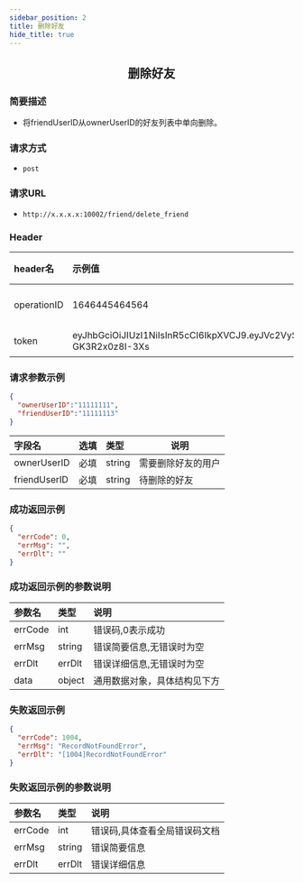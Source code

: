 ```yaml
---
sidebar_position: 2
title: 删除好友
hide_title: true
---
```


<center>

## 删除好友

</center>

### 简要描述
- 将friendUserID从ownerUserID的好友列表中单向删除。
### 请求方式
- `post` 
### 请求URL
- `http://x.x.x.x:10002/friend/delete_friend` 


### Header
|header名|示例值|选填|类型|说明|
|:----    |:-------    |:--- |---|------      |
|operationID|1646445464564|必填|string|operationID用于全局链路追踪|
|token|eyJhbGciOiJIUzI1NiIsInR5cCI6IkpXVCJ9.eyJVc2VySUQiOiJvcGVuSU02NTQzMjEiLCJQbGF0Zm9ybUlEIjowLCJleHAiOjE2OTY0OTE4NTAsIm5iZiI6MTY4ODcxNTU1MCwiaWF0IjoxNjg4NzE1ODUwfQ.Mfhg3OiRtJY48rZbKWecNeydnHWW-GK3R2x0z8I-3Xs|必填|string|管理员token|


### 请求参数示例


```json
{
  "ownerUserID":"11111111",
  "friendUserID":"11111113"
}
```
|字段名|选填|类型|说明|
|:----    |:-------    |:--- |---|
|ownerUserID|必填|string|需要删除好友的用户|
|friendUserID|必填|string|待删除的好友|
### 成功返回示例


```json
{
  "errCode": 0,
  "errMsg": "",
  "errDlt": ""
}
```
### 成功返回示例的参数说明


|参数名|类型|说明|
|:----    |:-------    |:--- |
|errCode|int|错误码,0表示成功|
|errMsg|string|错误简要信息,无错误时为空|
|errDlt|errDlt|错误详细信息,无错误时为空|
|data|object|通用数据对象，具体结构见下方|
### 失败返回示例


```json
{
  "errCode": 1004,
  "errMsg": "RecordNotFoundError",
  "errDlt": "[1004]RecordNotFoundError"
}
```
### 失败返回示例的参数说明


|参数名|类型|说明|
|:----    |:-------    |:--- |
|errCode|int|错误码,具体查看全局错误码文档|
|errMsg|string|错误简要信息|
|errDlt|errDlt|错误详细信息|
